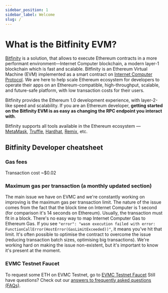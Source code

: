 ```yaml
---
sidebar_position: 1
sidebar_label: Welcome
slug: /
---
```




# What is the Bitfinity EVM?

[Bitfinity] is a solution, that allows to execute Ethereum contracts in a more performant environment—Internet Computer blockchain, a modern layer-1 blockchain which is fast and scalable.
Bitfinity is an Ethereum Virtual Machine (EVM) implemented as a smart contract on [Internet Computer Protocol]. We are here to help scale Ethereum ecosystem for developers to operate their apps on an Ethereum-compatible, high-throughput, scalable, and future-safe platform, with low transaction costs for their users.

Bitfinity provides the Ethereum 1.0 development experience, with layer-2-like speed and scalability. If you are an Ethereum developer, **getting started on the Bitfinity EVM is as easy as changing the RPC endpoint you interact with**.

Bitfinity supports all tools available in the Ethereum ecosystem — [MetaMask], [Truffle], [Hardhat], [Remix], etc.

## Bitfinity Developer cheatsheet

### Gas fees
Transaction cost ~$0.02

### Maximum gas per transaction (a monthly updated section)
The main issue we have on EVMC and we're constantly working on improving is the maximum gas per transaction limit.
The nature of the issue comes from the fact that the block time on Internet Computer is 1 second (for comparison it's 14 seconds on Ethereum).
Usually, the transaction must fit in a block.
There's no easy way to map Internet Computer Gas to Ethereum Gas.
If you see `"error": "wasm execution failed with error: FunctionCallError(HostError(GasLimitExceeded))"`, it means you've hit that limit.
It's often possible to optimise the contract to overcome the issue (reducing transaction batch sizes, optimising big transactions).
We're working hard on making the issue non-existent, but it's important to know it's present at the moment.

### EVMC Testnet Faucet
To request some ETH on EVMC Testnet, go to [EVMC Testnet Faucet](https://bitfinity.network/faucet)
Still have questions? Check out our [answers to frequently asked questions (FAQs)](./faq.md).


[Internet Computer Protocol]: https://internetcomputer.org/
[Bitfinity]: https://bitfinity.network
[MetaMask]: https://metamask.io
[Truffle]: https://www.trufflesuite.com/truffle
[Hardhat]: https://hardhat.org
[Remix]: https://remix.ethereum.org
